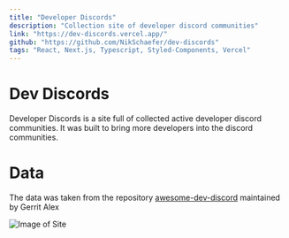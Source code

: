 ```yaml
---
title: "Developer Discords"
description: "Collection site of developer discord communities"
link: "https://dev-discords.vercel.app/"
github: "https://github.com/NikSchaefer/dev-discords"
tags: "React, Next.js, Typescript, Styled-Components, Vercel"
---
```


# Dev Discords

Developer Discords is a site full of collected active developer discord
communities. It was built to bring more developers into the discord communities.

# Data

The data was taken from the repository
[awesome-dev-discord](https://github.com/ljosberinn/awesome-dev-discord)
maintained by Gerrit Alex

<img alt="Image of Site" src="/project/dev-discords/1.png" />
